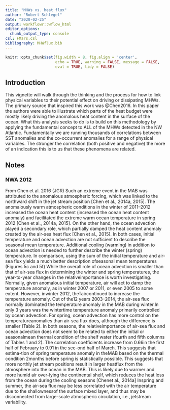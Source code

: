 ```yaml
---
title: "MHWs vs. heat flux"
author: "Robert Schlegel"
date: "2020-02-25"
output: workflowr::wflow_html
editor_options:
  chunk_output_type: console
csl: FMars.csl
bibliography: MHWflux.bib
---
```


```r
knitr::opts_chunk$set(fig.width = 8, fig.align = 'center',
                      echo = TRUE, warning = FALSE, message = FALSE, 
                      eval = TRUE, tidy = FALSE)
```

## Introduction

This vignette will walk through the thinking and the process for how to link physical variables to their potential effect on driving or dissipating MHWs. The primary source that inspired this work was @Chen2016. In this paper the authors were able to illustrate which parts of the heat budget were mostly likely driving the anomalous heat content in the surface of the ocean. What this analysis seeks to do is to build on this methodology by applying the fundamental concept to ALL of the MHWs detected in the NW Atlantic. Fundamentally we are running thousands of correlations between SST anomalies and the co-occurrent anomalies for a range of physical variables. The stronger the correlation (both positive and negative) the more of an indication this is to us that these phenomena are related.

## Notes

### NWA 2012

From Chen et al. 2016 (JGR)
Such an extreme event in the MAB was attributed to the anomalous atmospheric forcing, which was linked to the northward shift in the jet stream position [Chen et al., 2014a, 2015]. The anomalously warm atmospheric conditions in the winter of 2011–2012 increased the ocean heat content (increased the ocean heat content anomaly) and facilitated the extreme warm ocean temperature in spring 2012 [Chen et al., 2014a, 2015]. On the other hand, the ocean advection played a secondary role, which partially damped the heat content anomaly created by the air-sea heat flux [Chen et al., 2015].
In both cases, initial temperature and ocean advection are not sufficient to describe the seasonal mean temperature. Additional cooling (warming) in addition to ocean advection is needed to further describe the winter (spring) temperature. In comparison, using the sum of the initial temperature and air-sea flux yields a much better description ofseasonal mean temperatures (Figures 5c and 5f)
While the overall role of ocean advection is smaller than that of air-sea flux in determining the winter and spring temperatures, the year-to-year changes in the relativeimportance is worth investigating.
Normally, given anomalous initial temperature, air will act to damp the temperature anomaly, as in winter 2007 or 2011, or even 2005 to some extent. However, inwinter 2012, theTaircontinued to increase the temperature anomaly.
Out of the12 years 2003–2014, the air-sea flux normally dominated the temperature anomaly in the MAB during winter.In only 3 years was the wintertime temperature anomaly primarily controlled by ocean advection.
For spring, ocean advection has more control on the temperatureanomalies than air-sea flux does, although the difference is smaller (Table 2). In both seasons, the relativeimportance of air-sea flux and ocean advection does not seem to be related to either the initial or seasonalmean thermal condition of the shelf water (fourth and fifth columns of Tables 1 and 2).
The correlation coefficients increase from 0.66in the first half of February to 0.91 in the sec-ond half of March. This suggests that estima-tion of spring temperature anomaly in theMAB  based  on  the  thermal  condition  2months before spring is statistically possible.
This suggests that more northly jet stream positions result in larger heatflux from the atmosphere into the ocean in the MAB. This is likely due to warmer and more humid air over-lying the continental shelf, which reduces the heat loss from the ocean during the cooling seasons [Chenet al., 2014a]
Inspring and summer, the air-sea flux may be less correlated with the air temperature due to the shallownessof the surface mixed layer, and thus may be disconnected from large-scale atmospheric circulation, i.e., jetstream variability.

